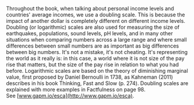 
Throughout the book, when talking about personal income levels and countries' average incomes, we use a doubling scale. This is because the impact of another dollar is completely different on different income levels. Doubling (or logarithmic) scales are also used for measuring the size of earthquakes, populations, sound levels, pH levels, and in many other situations when comparing numbers across a large range and where small differences between small numbers are as important as big differences between big numbers. It's not a mistake, it's not cheating. It's representing the world as it really is: in this case, a world where it is not size of the pay rise that matters, but the size of the pay rise in relation to what you had before. Logarithmic scales are based on the theory of diminishing marginal value, first proposed by Daniel Bernoulli in 1738, as Kahneman (2011) describes in his book Thinking, Fast and Slow (p. 274). Doubling scales are explained with more examples in Factfulness on page 98. See [www.gapm.io/esca](http://www.gapm.io/esca).